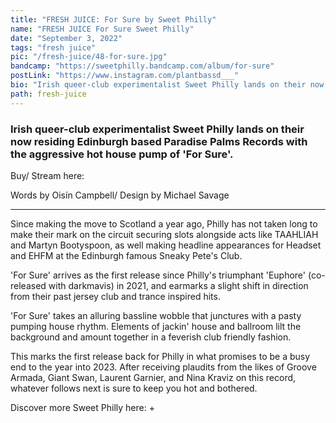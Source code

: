 ---
title: "FRESH JUICE: For Sure by Sweet Philly"
name: "FRESH JUICE For Sure Sweet Philly"
date: "September 3, 2022"
tags: "fresh juice"
pic: "/fresh-juice/48-for-sure.jpg"
bandcamp: "https://sweetphilly.bandcamp.com/album/for-sure"
postLink: "https://www.instagram.com/plantbassd___"
bio: "Irish queer-club experimentalist Sweet Philly lands on their now residing Edinburgh based Paradise Palms Records with the aggressive hot house pump of ‘For Sure'"
path: fresh-juice
---

### Irish queer-club experimentalist Sweet Philly lands on their now residing Edinburgh based Paradise Palms Records with the aggressive hot house pump of 'For Sure'.

Buy/ Stream here: <HoverLink url="sweetphilly.bandcamp.com/album/for-sure" external inline />

<Picture src="/fresh-juice/48-art.jpg" alt="For sure album art" size={1200} />

<p className="smallText">Words by Oisín Campbell/ Design by Michael Savage</p>

<hr />

Since making the move to Scotland a year ago, Philly has not taken long to make their mark on the circuit securing slots alongside acts like TAAHLIAH and Martyn Bootyspoon, as well making headline appearances for Headset and EHFM at the Edinburgh famous Sneaky Pete's Club.

'For Sure' arrives as the first release since Philly's triumphant 'Euphore' (co-released with darkmavis) in 2021, and earmarks a slight shift in direction from their past jersey club and trance inspired hits.

<Picture src="/fresh-juice/48-sweet-philly.jpg" alt="Sweet Philly cover pic" size={1200} />

'For Sure' takes an alluring bassline wobble that junctures with a pasty pumping house rhythm. Elements of jackin' house and ballroom lilt the background and amount together in a feverish club friendly fashion.

This marks the first release back for Philly in what promises to be a busy end to the year into 2023. After receiving plaudits from the likes of Groove Armada, Giant Swan, Laurent Garnier, and Nina Kraviz on this record, whatever follows next is sure to keep you hot and bothered.

Discover more Sweet Philly here: <HoverLink url="euphore.bandcamp.com/album/euphore" external inline /> + <HoverLink url="cityimprecords.bandcamp.com/track/justice-four-courts" external inline />
